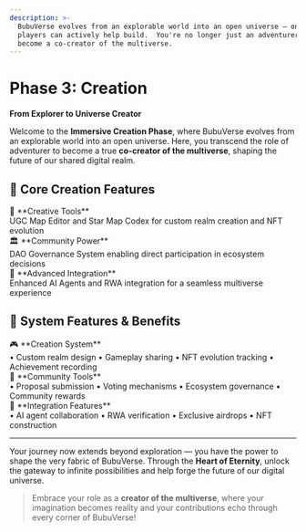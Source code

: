 ```yaml
---
description: >-
  BubuVerse evolves from an explorable world into an open universe — one that
  players can actively help build.  You're no longer just an adventurer — you
  become a co-creator of the multiverse.
---
```


# Phase 3: Creation

<div style={{
  background: 'linear-gradient(135deg, rgba(251, 191, 36, 0.08), rgba(245, 158, 11, 0.08))',
  border: '1px solid rgba(251, 191, 36, 0.15)',
  borderRadius: '16px',
  padding: '32px 28px',
  marginTop: '24px',
  marginBottom: '32px'
}}>

**From Explorer to Universe Creator**

Welcome to the **Immersive Creation Phase**, where BubuVerse evolves from an explorable world into an open universe. Here, you transcend the role of adventurer to become a true **co-creator of the multiverse**, shaping the future of our shared digital realm.

</div>

## 🌟 Core Creation Features

<div style={{ 
  display: 'grid', 
  gridTemplateColumns: 'repeat(auto-fit, minmax(280px, 1fr))', 
  gap: '16px', 
  margin: '24px 0' 
}}>

<div style={{
  background: 'rgba(251, 191, 36, 0.03)',
  border: '1px solid rgba(251, 191, 36, 0.1)',
  borderRadius: '12px',
  padding: '20px',
  transition: 'all 0.3s ease'
}}>
  <div style={{ fontSize: '18px', marginBottom: '8px' }}>🎨 **Creative Tools**</div>
  <div style={{ fontSize: '14px', opacity: '0.8' }}>UGC Map Editor and Star Map Codex for custom realm creation and NFT evolution</div>
</div>

<div style={{
  background: 'rgba(251, 191, 36, 0.03)',
  border: '1px solid rgba(251, 191, 36, 0.1)',
  borderRadius: '12px',
  padding: '20px',
  transition: 'all 0.3s ease'
}}>
  <div style={{ fontSize: '18px', marginBottom: '8px' }}>🏛️ **Community Power**</div>
  <div style={{ fontSize: '14px', opacity: '0.8' }}>DAO Governance System enabling direct participation in ecosystem decisions</div>
</div>

<div style={{
  background: 'rgba(251, 191, 36, 0.03)',
  border: '1px solid rgba(251, 191, 36, 0.1)',
  borderRadius: '12px',
  padding: '20px',
  transition: 'all 0.3s ease'
}}>
  <div style={{ fontSize: '18px', marginBottom: '8px' }}>🔮 **Advanced Integration**</div>
  <div style={{ fontSize: '14px', opacity: '0.8' }}>Enhanced AI Agents and RWA integration for a seamless multiverse experience</div>
</div>

</div>

## 🎯 System Features & Benefits

<div style={{ 
  display: 'grid', 
  gridTemplateColumns: 'repeat(auto-fit, minmax(300px, 1fr))', 
  gap: '16px', 
  margin: '24px 0' 
}}>

<div style={{
  background: 'rgba(251, 191, 36, 0.03)',
  border: '1px solid rgba(251, 191, 36, 0.1)',
  borderRadius: '12px',
  padding: '20px',
  transition: 'all 0.3s ease'
}}>
  <div style={{ fontSize: '20px', marginBottom: '8px' }}>🎮 **Creation System**</div>
  <div style={{ fontSize: '14px', opacity: '0.8' }}>
    • Custom realm design
    • Gameplay sharing
    • NFT evolution tracking
    • Achievement recording
  </div>
</div>

<div style={{
  background: 'rgba(251, 191, 36, 0.03)',
  border: '1px solid rgba(251, 191, 36, 0.1)',
  borderRadius: '12px',
  padding: '20px',
  transition: 'all 0.3s ease'
}}>
  <div style={{ fontSize: '20px', marginBottom: '8px' }}>🤝 **Community Tools**</div>
  <div style={{ fontSize: '14px', opacity: '0.8' }}>
    • Proposal submission
    • Voting mechanisms
    • Ecosystem governance
    • Community rewards
  </div>
</div>

<div style={{
  background: 'rgba(251, 191, 36, 0.03)',
  border: '1px solid rgba(251, 191, 36, 0.1)',
  borderRadius: '12px',
  padding: '20px',
  transition: 'all 0.3s ease'
}}>
  <div style={{ fontSize: '20px', marginBottom: '8px' }}>🔗 **Integration Features**</div>
  <div style={{ fontSize: '14px', opacity: '0.8' }}>
    • AI agent collaboration
    • RWA verification
    • Exclusive airdrops
    • NFT construction
  </div>
</div>

</div>

***

<div style={{
  background: 'linear-gradient(135deg, rgba(251, 191, 36, 0.05), rgba(245, 158, 11, 0.05))',
  borderLeft: '4px solid rgba(251, 191, 36, 0.4)',
  padding: '20px 24px',
  borderRadius: '0 12px 12px 0',
  margin: '24px 0'
}}>

Your journey now extends beyond exploration — you have the power to shape the very fabric of BubuVerse. Through the **Heart of Eternity**, unlock the gateway to infinite possibilities and help forge the future of our digital universe.

> Embrace your role as a **creator of the multiverse**, where your imagination becomes reality and your contributions echo through every corner of BubuVerse!

</div>